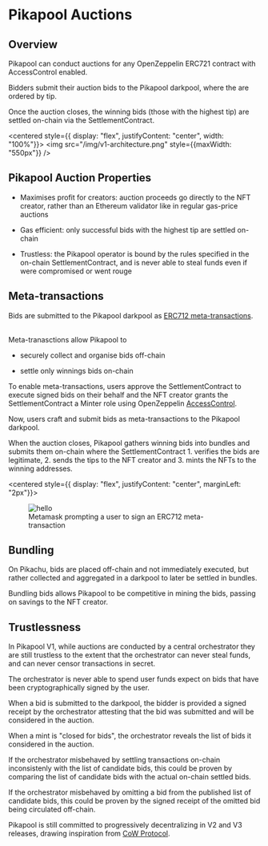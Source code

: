 # Pikapool Auctions

## Overview

Pikapool can conduct auctions for any OpenZeppelin ERC721 contract with AccessControl enabled.

Bidders submit their auction bids to the Pikapool darkpool, where the are ordered by tip.

Once the auction closes, the winning bids (those with the highest tip) are settled on-chain via the SettlementContract.

<centered style={{ display: "flex", justifyContent: "center", width: "100%"}}>
  <img src="/img/v1-architecture.png" style={{maxWidth: "550px"}} />
</centered>

## Pikapool Auction Properties

- Maximises profit for creators: auction proceeds go directly to the NFT creator, rather than an Ethereum validator like in regular gas-price auctions

- Gas efficient: only successful bids with the highest tip are settled on-chain

- Trustless: the Pikapool operator is bound by the rules specified in the on-chain SettlementContract, and is never able to steal funds even if were compromised or went rouge

## Meta-transactions

<div style={{display: "flex", width: "100%", justifyContent: "space-between"}}>
<div>
<span>Bids are submitted to the Pikapool darkpool as <a href="https://medium.com/metamask/eip712-is-coming-what-to-expect-and-how-to-use-it-bb92fd1a7a26">ERC712 meta-transactions</a>.</span>

<br/>
<br/>
<span>

Meta-tranasctions allow Pikapool to

- securely collect and organise bids off-chain

- settle only winnings bids on-chain

</span>


To enable meta-transactions, users approve the SettlementContract to execute signed bids on their behalf and the NFT creator grants the SettlementContract a Minter role using OpenZeppelin [AccessControl](https://docs.openzeppelin.com/contracts/4.x/api/access#AccessControl).

Now, users craft and submit bids as meta-transactions to the Pikapool darkpool.

When the auction closes, Pikapool gathers winning bids into bundles and submits them on-chain where the SettlementContract 1. verifies the bids are legitimate, 2. sends the tips to the NFT creator and 3. mints the NFTs to the winning addresses.

</div>

<centered style={{ display: "flex", justifyContent: "center", marginLeft: "2px"}}>
  <figure>
    <img src="/img/eth_signTypedData.png" style={{maxWidth: "260px", objectFit: "contain"}} alt="hello" />
    <figcaption>Metamask prompting a user to sign an ERC712 meta-transaction</figcaption>
  </figure>
</centered>

</div>

## Bundling

On Pikachu, bids are placed off-chain and not immediately executed, but rather collected and aggregated in a darkpool to later be settled in bundles.

Bundling bids allows Pikapool to be competitive in mining the bids, passing on savings to the NFT creator.

## Trustlessness

In Pikapool V1, while auctions are conducted by a central orchestrator they are still trustless to the extent that the orchestrator can never steal funds, and can never censor transactions in secret.

The orchestrator is never able to spend user funds expect on bids that have been cryptographically signed by the user.

When a bid is submitted to the darkpool, the bidder is provided a signed receipt by the orchestrator attesting that the bid was submitted and will be considered in the auction.

When a mint is "closed for bids", the orchestrator reveals the list of bids it considered in the auction.

If the orchestrator misbehaved by settling transactions on-chain inconsistenly with the list of candidate bids, this could be proven by comparing the list of candidate bids with the actual on-chain settled bids.

If the orchestrator misbehaved by omitting a bid from the published list of candidate bids, this could be proven by the signed receipt of the omitted bid being circulated off-chain.

Pikapool is still committed to progressively decentralizing in V2 and V3 releases, drawing inspiration from [CoW Protocol](https://docs.cow.fi/overview/road-to-decentralization).
